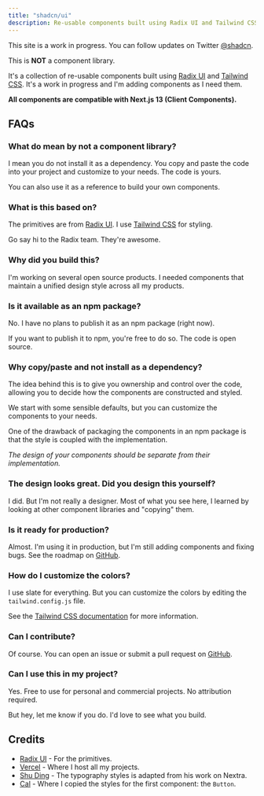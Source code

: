 ```yaml
---
title: "shadcn/ui"
description: Re-usable components built using Radix UI and Tailwind CSS.
---
```


<Callout>

This site is a work in progress. You can follow updates on Twitter [@shadcn](https://twitter.com/shadcn).

</Callout>

This is **NOT** a component library.

It's a collection of re-usable components built using [Radix UI](https://radix-ui.com/) and [Tailwind CSS](https://tailwindcss.com/). It's a work in progress and I'm adding components as I need them.

**All components are compatible with Next.js 13 (Client Components).**

## FAQs

### What do mean by not a component library?

I mean you do not install it as a dependency. You copy and paste the code into your project and customize to your needs. The code is yours.

You can also use it as a reference to build your own components.

### What is this based on?

The primitives are from [Radix UI](https://radix-ui.com/). I use [Tailwind CSS](https://tailwindcss.com/) for styling.

Go say hi to the Radix team. They're awesome.

### Why did you build this?

I'm working on several open source products. I needed components that maintain a unified design style across all my products.

### Is it available as an npm package?

No. I have no plans to publish it as an npm package (right now).

If you want to publish it to npm, you're free to do so. The code is open source.

### Why copy/paste and not install as a dependency?

The idea behind this is to give you ownership and control over the code, allowing you to decide how the components are constructed and styled.

We start with some sensible defaults, but you can customize the components to your needs.

One of the drawback of packaging the components in an npm package is that the style is coupled with the implementation.

_The design of your components should be separate from their implementation._

### The design looks great. Did you design this yourself?

I did. But I'm not really a designer. Most of what you see here, I learned by looking at other component libraries and "copying" them.

### Is it ready for production?

Almost. I'm using it in production, but I'm still adding components and fixing bugs. See the roadmap on [GitHub](https://github.com/shadcn/ui).

### How do I customize the colors?

I use slate for everything. But you can customize the colors by editing the `tailwind.config.js` file.

See the [Tailwind CSS documentation](https://tailwindcss.com/docs/customizing-colors) for more information.

### Can I contribute?

Of course. You can open an issue or submit a pull request on [GitHub](https://github.com/shadcn/ui).

### Can I use this in my project?

Yes. Free to use for personal and commercial projects. No attribution required.

But hey, let me know if you do. I'd love to see what you build.

## Credits

- [Radix UI](https://radix-ui.com) - For the primitives.
- [Vercel](https://vercel.com) - Where I host all my projects.
- [Shu Ding](https://shud.in) - The typography styles is adapted from his work on Nextra.
- [Cal](https://cal.com) - Where I copied the styles for the first component: the `Button`.
